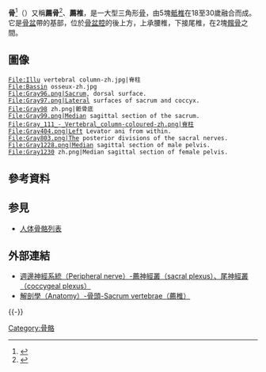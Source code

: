 '''{{zy|骶|dǐ|ㄉㄧˇ}}骨'''<ref>{{Cite web |url=https://www.termonline.cn/search?k=Sacrum&r= |title=存档副本 |access-date=2021-09-30 |archive-date=2021-09-30 |archive-url=https://web.archive.org/web/20210930072835/https://www.termonline.cn/search?k=Sacrum&r= |dead-url=no }}</ref>（{{lang-la|Sacrum}}）又稱'''薦骨'''<ref>{{Cite web |title=sacrum - 薦骨；薦椎；骶骨 |url=https://terms.naer.edu.tw/detail/3185517/?index=1 |access-date=2021-10-01 |work=國家教育研究院 |language=zh-tw |archive-date=2021-10-01 |archive-url=https://web.archive.org/web/20211001073240/https://terms.naer.edu.tw/detail/3185517/?index=1 |dead-url=no }}</ref>、'''薦椎'''，是一大型三角形[[骨|骨]]，由5塊[[椎骨|骶椎]]在18至30歲融合而成。它是[[骨盆|骨盆]]帶的基部，位於[[骨盆腔|骨盆腔]]的後上方，上承腰椎，下接尾椎，在2塊[[髖骨|髖骨]]之間。

==圖像==
<gallery>
 File:Illu vertebral column-zh.jpg|脊柱
 File:Bassin osseux-zh.jpg
 File:Gray96.png|Sacrum, dorsal surface.
 File:Gray97.png|Lateral surfaces of sacrum and coccyx.
 File:Gray98 zh.png|骶骨底
 File:Gray99.png|Median sagittal section of the sacrum.
 File:Gray_111_-_Vertebral_column-coloured-zh.png|脊柱
 File:Gray404.png|Left Levator ani from within.
 File:Gray803.png|The posterior divisions of the sacral nerves.
 File:Gray1228.png|Median sagittal section of male pelvis.
 File:Gray1230 zh.png|Median sagittal section of female pelvis.
</gallery>

==參考資料==
{{reflist}}

==参見==
*[[人体骨骼列表|人体骨骼列表]]

==外部連結==
*[http://smallcollation.blogspot.tw/2013/01/anatomy-peripheral-nerve-sacral.html 週邊神經系統（Peripheral nerve）-薦神經叢（sacral plexus）、尾神經叢（coccygeal plexus）] {{Wayback|url=http://smallcollation.blogspot.tw/2013/01/anatomy-peripheral-nerve-sacral.html |date=20160304190543 }}
*[http://smallcollation.blogspot.com/2013/01/anatomy-sacrum-vertebrae.html 解剖學（Anatomy）-骨頭-Sacrum vertebrae（薦椎）] {{Wayback|url=http://smallcollation.blogspot.com/2013/01/anatomy-sacrum-vertebrae.html |date=20210726040454 }}
{{-}}
{{HumanBones|state=collapsed}}
{{人体解剖|state=collapsed}}
{{Anatomy-stub}}

[[Category:骨骼|Category:骨骼]]